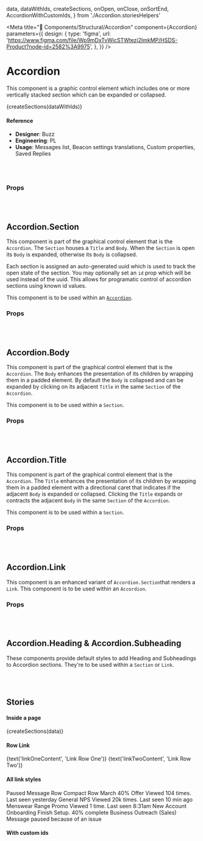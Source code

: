   data,
  dataWithIds,
  createSections,
  onOpen,
  onClose,
  onSortEnd,
  AccordionWithCustomIds,
} from './Accordion.storiesHelpers'

<Meta
  title="🧬 Components/Structural/Accordion"
  component={Accordion}
  parameters={{
    design: {
      type: 'figma',
      url:
        'https://www.figma.com/file/Wp9mDxTvWicSTWtezj2ImkMP/HSDS-Product?node-id=2582%3A9975',
    },
  }}
/>

# Accordion

This component is a graphic control element which includes one or more
vertically stacked section which can be expanded or collapsed.

<Canvas>
  <Story name="default">
    <Accordion
      distance={number('distance', 5)}
      isSortable={boolean('isSortable', false)}
      isSeamless={boolean('isSeamless', false)}
      allowMultiple={boolean('allowMultiple', false)}
      pressDelay={number('pressDelay', 300)}
      onOpen={onOpen}
      onClose={onClose}
      onSortEnd={onSortEnd}
      size={select(
        'Sizes',
        { extraSmall: 'xs', small: 'sm', medium: 'md', large: 'lg' },
        'md'
      )}
      openSectionIds={array('openSectionIds', [])}
    >
      {createSections(dataWithIds)}
    </Accordion>
  </Story>
</Canvas>

#### Reference

- **Designer**: Buzz
- **Engineering**: PL
- **Usage**: Messages list, Beacon settings translations, Custom properties, Saved Replies

<br />
<br />

### Props

<ArgsTable of={Accordion} />

<br />
<br />

## Accordion.Section

This component is part of the graphical control element that is the `Accordion`.
The `Section` houses a `Title` and `Body`. When the `Section` is open its
`Body` is expanded, otherwise its `Body` is collapsed.

Each section is assigned an auto-generated uuid which is used to track the
open state of the section. You may optionally set an `id` prop which will be
used instead of the uuid. This allows for programatic control of accordion
sections using known id values.

This component is to be used within an [`Accordion`](./Accordion.md).

### Props

<ArgsTable of={Accordion.Section} />

<br />
<br />

## Accordion.Body

This component is part of the graphical control element that is the `Accordion`.
The `Body` enhances the presentation of its children by wrapping them in a
padded element. By default the `Body` is collapsed and can be expanded by
clicking on its adjacent `Title` in the same `Section` of the `Accordion`.

This component is to be used within a `Section`.

### Props

<ArgsTable of={Accordion.Body} />

<br />
<br />

## Accordion.Title

This component is part of the graphical control element that is the `Accordion`.
The `Title` enhances the presentation of its children by wrapping them in a
padded element with a directional caret that indicates if the adjacent `Body`
is expanded or collapsed. Clicking the `Title` expands or contracts the adjacent
`Body` in the same `Section` of the `Accordion`.

This component is to be used within a `Section`.

### Props

<ArgsTable of={Accordion.Title} />

<br />
<br />

## Accordion.Link

This component is an enhanced variant of `Accordion.Section`that renders a `Link`.
This component is to be used within an `Accordion`.

### Props

<ArgsTable of={Accordion.Link} />

<br />
<br />

## Accordion.Heading & Accordion.Subheading

These components provide default styles to add Heading and Subheadings to Accordion sections.
They're to be used within a `Section` or `Link`.

<br />
<br />

## Stories

#### Inside a page

<Canvas>
  <Story name="Inside a page">
    <Page>
      <Page.Card>
        <Page.Header subtitle="Inside a page" />
        <Accordion
          distance={number('distance', 5)}
          isSortable={boolean('isSortable', false)}
          isSeamless={boolean('isSeamless', false)}
          allowMultiple={boolean('allowMultiple', false)}
          pressDelay={number('pressDelay', 300)}
          onSortEnd={onSortEnd}
          size={select(
            'Sizes',
            { extraSmall: 'xs', small: 'sm', medium: 'md', large: 'lg' },
            'md'
          )}
        >
          {createSections(data)}
        </Accordion>
      </Page.Card>
    </Page>
  </Story>
</Canvas>

#### Row Link

<Canvas>
  <Story name="Row Link">
    <Page>
      <Page.Card>
        <Accordion
          distance={number('distance', 5)}
          isSortable={boolean('isSortable', false)}
          isSeamless={boolean('isSeamless', true)}
          allowMultiple={boolean('allowMultiple', false)}
          pressDelay={number('pressDelay', 300)}
          onSortEnd={onSortEnd}
          size={select(
            'Sizes',
            { extraSmall: 'xs', small: 'sm', medium: 'md', large: 'lg' },
            'md'
          )}
        >
          <Accordion.Link to="/">
            <Text truncate weight={500}>
              {text('linkOneContent', 'Link Row One')}
            </Text>
          </Accordion.Link>
          <Accordion.Link to="/">
            <Text truncate weight={500}>
              {text('linkTwoContent', 'Link Row Two')}
            </Text>
          </Accordion.Link>
        </Accordion>
      </Page.Card>
    </Page>
  </Story>
</Canvas>

#### All link styles

<Canvas>
  <Story name="All link styles">
    <Page>
      <Page.Card>
        <Accordion
          distance={number('distance', 5)}
          isSortable={boolean('isSortable', true)}
          allowMultiple={boolean('allowMultiple', false)}
          pressDelay={number('pressDelay', 300)}
          onSortEnd={onSortEnd}
          size={select(
            'Sizes',
            {
              extraSmall: 'xs',
              small: 'sm',
              medium: 'md',
              large: 'lg',
              extraLarge: 'xl',
            },
            'xl'
          )}
        >
          <Accordion.Link to="/" isCompact>
            <Accordion.Heading muted>Paused Message Row</Accordion.Heading>
          </Accordion.Link>
          <Accordion.Link to="/" isCompact>
            <Accordion.Heading>Compact Row</Accordion.Heading>
          </Accordion.Link>
          <Accordion.Link to="/">
            <Accordion.Heading>March 40% Offer</Accordion.Heading>
            <Accordion.Subheading>
              Viewed 104 times. Last seen yesterday
            </Accordion.Subheading>
          </Accordion.Link>
          <Accordion.Link to="/">
            <Accordion.Heading>General NPS</Accordion.Heading>
            <Accordion.Subheading>
              Viewed 20k times. Last seen 10 min ago
            </Accordion.Subheading>
          </Accordion.Link>
          <Accordion.Link to="/">
            <Accordion.Heading>Menswear Range Promo</Accordion.Heading>
            <Accordion.Subheading>
              Viewed 1 time. Last seen 8:31am
            </Accordion.Subheading>
          </Accordion.Link>
          <Accordion.Link to="/" status="info" badge="Incomplete">
            <Accordion.Heading>New Account Onboarding</Accordion.Heading>
            <Accordion.Subheading>
              <span className="is-highlighted">Finish Setup. </span>
              <span>40% complete</span>
            </Accordion.Subheading>
          </Accordion.Link>
          <Accordion.Link to="/" status="error" badge="Paused">
            <Accordion.Heading>Business Outreach (Sales)</Accordion.Heading>
            <Accordion.Subheading>
              <span className="is-highlighted">
                Message paused because of an issue
              </span>
            </Accordion.Subheading>
          </Accordion.Link>
        </Accordion>
      </Page.Card>
    </Page>
  </Story>
</Canvas>

#### With custom ids

<Canvas>
  <Story name="Custom-Ids">
    <Page>
      <Page.Card>
        <AccordionWithCustomIds />
      </Page.Card>
    </Page>
  </Story>
</Canvas>
